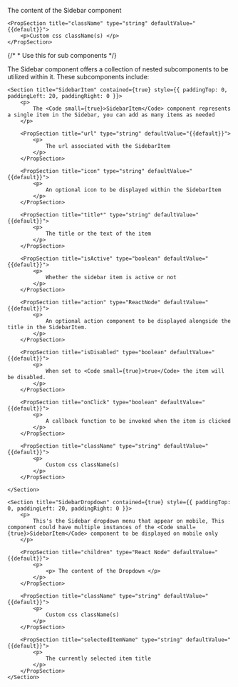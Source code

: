 
<PackageInstallGuide packageName="@wpmudev/sui-sidebar" />

<Section title="Props" border={true}>
	<PropSection title="children" type="React Node" defaultValue="{{default}}">
		<p>The content of the Sidebar component </p>
	</PropSection>

    <PropSection title="className" type="string" defaultValue="{{default}}">
    	<p>Custom css className(s) </p>
    </PropSection>

</Section>

{/* * Use this for sub components */}

<Section
	title="Sub Components"
	contained={true}
	style={{ paddingTop: 30, paddingBottom: 0 }}
>
		<p>The Sidebar component offers a collection of nested subcomponents to be utilized within it. These subcomponents include:</p>

    <Section title="SidebarItem" contained={true} style={{ paddingTop: 0, paddingLeft: 20, paddingRight: 0 }}>
    	<p>
    		The <Code small={true}>SidebarItem</Code> component represents a single item in the Sidebar, you can add as many items as needed
    	</p>

    	<PropSection title="url" type="string" defaultValue="{{default}}">
    		<p>
    			The url associated with the SidebarItem
    		</p>
    	</PropSection>

    	<PropSection title="icon" type="string" defaultValue="{{default}}">
    		<p>
    			An optional icon to be displayed within the SidebarItem
    		</p>
    	</PropSection>

    	<PropSection title="title*" type="string" defaultValue="{{default}}">
    		<p>
    			The title or the text of the item
    		</p>
    	</PropSection>

    	<PropSection title="isActive" type="boolean" defaultValue="{{default}}">
    		<p>
    			Whether the sidebar item is active or not
    		</p>
    	</PropSection>

    	<PropSection title="action" type="ReactNode" defaultValue="{{default}}">
    		<p>
    			An optional action component to be displayed alongside the title in the SidebarItem.
    		</p>
    	</PropSection>

    	<PropSection title="isDisabled" type="boolean" defaultValue="{{default}}">
    		<p>
    			When set to <Code small={true}>true</Code> the item will be disabled.
    		</p>
    	</PropSection>

    	<PropSection title="onClick" type="boolean" defaultValue="{{default}}">
    		<p>
    			A callback function to be invoked when the item is clicked
    		</p>
    	</PropSection>

    	<PropSection title="className" type="string" defaultValue="{{default}}">
    		<p>
    			Custom css className(s)
    		</p>
    	</PropSection>

    </Section>

    <Section title="SidebarDropdown" contained={true} style={{ paddingTop: 0, paddingLeft: 20, paddingRight: 0 }}>
    	<p>
    		This's the Sidebar dropdown menu that appear on mobile, This component could have multiple instances of the <Code small={true}>SidebarItem</Code> component to be displayed on mobile only
    	</p>

    	<PropSection title="children" type="React Node" defaultValue="{{default}}">
    		<p>
    			<p> The content of the Dropdown </p>
    		</p>
    	</PropSection>

    	<PropSection title="className" type="string" defaultValue="{{default}}">
    		<p>
    			Custom css className(s)
    		</p>
    	</PropSection>

    	<PropSection title="selectedItemName" type="string" defaultValue="{{default}}">
    		<p>
    			The currently selected item title
    		</p>
    	</PropSection>
    </Section>

</Section>
